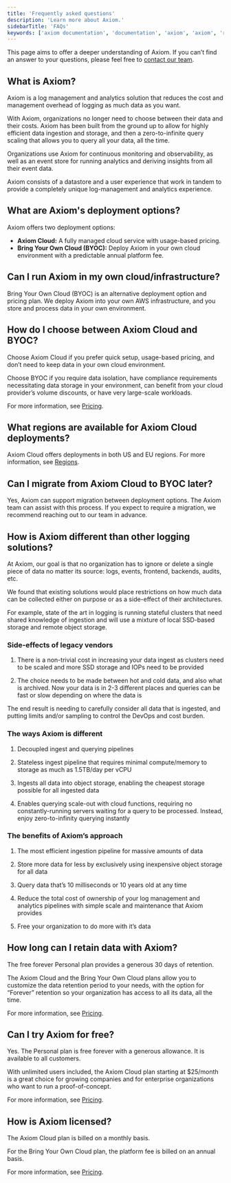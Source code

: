 ```yaml
---
title: 'Frequently asked questions'
description: 'Learn more about Axiom.'
sidebarTitle: 'FAQs'
keywords: ['axiom documentation', 'documentation', 'axiom', 'axiom', 'run axiom', 'retain data', 'faq', 'frwquently asked questions']
---
```


This page aims to offer a deeper understanding of Axiom. If you can’t find an answer to your questions, please feel free to  [contact our team](https://axiom.co/contact).

## What is Axiom?

Axiom is a log management and analytics solution that reduces the cost and management overhead of logging as much data as you want.

With Axiom, organizations no longer need to choose between their data and their costs. Axiom has been built from the ground up to allow for highly efficient data ingestion and storage, and then a zero-to-infinite query scaling that allows you to query all your data, all the time.

Organizations use Axiom for continuous monitoring and observability, as well as an event store for running analytics and deriving insights from all their event data.

Axiom consists of a datastore and a user experience that work in tandem to provide a completely unique log-management and analytics experience.

## What are Axiom's deployment options?

Axiom offers two deployment options:
- **Axiom Cloud:** A fully managed cloud service with usage-based pricing.
- **Bring Your Own Cloud (BYOC):** Deploy Axiom in your own cloud environment with a predictable annual platform fee.

## Can I run Axiom in my own cloud/infrastructure?

Bring Your Own Cloud (BYOC) is an alternative deployment option and pricing plan. We deploy Axiom into your own AWS infrastructure, and you store and process data in your own environment.

## How do I choose between Axiom Cloud and BYOC?

Choose Axiom Cloud if you prefer quick setup, usage-based pricing, and don’t need to keep data in your own cloud environment.

Choose BYOC if you require data isolation, have compliance requirements necessitating data storage in your environment, can benefit from your cloud provider’s volume discounts, or have very large-scale workloads.

For more information, see [Pricing](https://axiom.co/pricing).

## What regions are available for Axiom Cloud deployments?

Axiom Cloud offers deployments in both US and EU regions. For more information, see [Regions](/reference/regions).

## Can I migrate from Axiom Cloud to BYOC later?

Yes, Axiom can support migration between deployment options. The Axiom team can assist with this process. If you expect to require a migration, we recommend reaching out to our team in advance.

## How is Axiom different than other logging solutions?

At Axiom, our goal is that no organization has to ignore or delete a single piece of data no matter its source: logs, events, frontend, backends, audits, etc.

We found that existing solutions would place restrictions on how much data can be collected either on purpose or as a side-effect of their architectures.

For example, state of the art in logging is running stateful clusters that need shared knowledge of ingestion and will use a mixture of local SSD-based storage and remote object storage.

### Side-effects of legacy vendors

1. There is a non-trivial cost in increasing your data ingest as clusters need to be scaled and more SSD storage and IOPs need to be provided

2. The choice needs to be made between hot and cold data, and also what is archived. Now your data is in 2-3 different places and queries can be fast or slow depending on where the data is

The end result is needing to carefully consider all data that is ingested, and putting limits and/or sampling to control the DevOps and cost burden.

### The ways Axiom is different

1. Decoupled ingest and querying pipelines

2. Stateless ingest pipeline that requires minimal compute/memory to storage as much as 1.5TB/day per vCPU

3. Ingests all data into object storage, enabling the cheapest storage possible for all ingested data

4. Enables querying scale-out with cloud functions, requiring no constantly-running servers waiting for a query to be processed. Instead, enjoy zero-to-infinity querying instantly

### The benefits of Axiom’s approach

1. The most efficient ingestion pipeline for massive amounts of data

2. Store more data for less by exclusively using inexpensive object storage for all data

3. Query data that’s 10 milliseconds or 10 years old at any time

4. Reduce the total cost of ownership of your log management and analytics pipelines with simple scale and maintenance that Axiom provides

5. Free your organization to do more with it’s data

## How long can I retain data with Axiom?

The free forever Personal plan provides a generous 30 days of retention.

The Axiom Cloud and the Bring Your Own Cloud plans allow you to customize the data retention period to your needs, with the option for “Forever” retention so your organization has access to all its data, all the time.

For more information, see [Pricing](https://axiom.co/pricing).

## Can I try Axiom for free?

Yes. The Personal plan is free forever with a generous allowance. It is available to all customers.

With unlimited users included, the Axiom Cloud plan starting at $25/month is a great choice for growing companies and for enterprise organizations who want to run a proof-of-concept.

For more information, see [Pricing](https://axiom.co/pricing).

## How is Axiom licensed?

The Axiom Cloud plan is billed on a monthly basis.

For the Bring Your Own Cloud plan, the platform fee is billed on an annual basis.

For more information, see [Pricing](https://axiom.co/pricing).